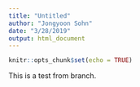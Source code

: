 ```yaml
---
title: "Untitled"
author: "Jongyoon Sohn"
date: "3/28/2019"
output: html_document
---
```


```r
knitr::opts_chunk$set(echo = TRUE)
```

This is a test from branch.